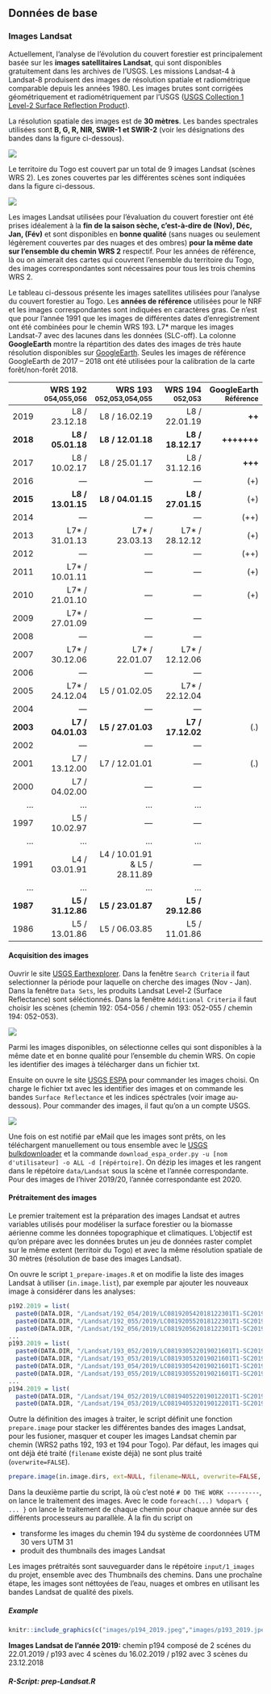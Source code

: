 
## Données de base

### Images Landsat {#SSTS-Landsat}

Actuellement, l'analyse de l'évolution du couvert forestier est principalement basée sur les **images satellitaires Landsat**, qui sont disponibles gratuitement dans les archives de l'USGS. Les missions Landsat-4 à Landsat-8 produisent des images de résolution spatiale et radiométrique comparable depuis les années 1980.  Les images brutes sont corrigées géométriquement et radiométriquement par l'USGS ([USGS Collection 1 Level-2 Surface Reflection Product](https://www.usgs.gov/land-resources/nli/landsat/landsat-surface-reflectance)).

La résolution spatiale des images est de **30 mètres**. Les bandes spectrales utilisées sont **B, G, R, NIR, SWIR-1 et SWIR-2** (voir les désignations des bandes dans la figure ci-dessous).

![](images/Acq-band-designations.png)

Le territoire du Togo est couvert par un total de 9 images Landsat (scènes WRS 2). Les zones couvertes par les différentes scènes sont indiquées dans la figure ci-dessous.

![](images/Acq-scenes-Togo.png)

Les images Landsat utilisées pour l'évaluation du couvert forestier ont été prises idéalement à la **fin de la saison sèche, c'est-à-dire de (Nov), Déc, Jan, (Fév)** et sont disponibles en **bonne qualité** (sans nuages ou seulement légèrement couvertes par des nuages et des ombres) **pour la même date sur l'ensemble du chemin WRS 2** respectif. Pour les années de référence, là ou on aimerait des cartes qui couvrent l'ensemble du territoire du Togo, des images correspondantes sont nécessaires pour tous les trois chemins WRS 2.

Le tableau ci-dessous présente les images satellites utilisées pour l'analyse du couvert forestier au Togo. Les **années de référence** utilisées pour le NRF et les images correspondantes sont indiquées en caractères gras. Ce n'est que pour l'année 1991 que les images de différentes dates d'enregistrement ont été combinées pour le chemin WRS 193. L7* marque les images Landsat-7 avec des lacunes dans les données (SLC-off). La colonne **GoogleEarth** montre la répartition des dates des images de très haute résolution disponibles sur [GoogleEarth](https://www.google.com/maps/place/Togo/@6.8865979,0.6126023,1079m/data=!3m1!1e3!4m5!3m4!1s0x1023e1c113185419:0xfaae5b301ad19360!8m2!3d8.619543!4d0.824782). Seules les images de référence GoogleEarth de 2017 -- 2018 ont été utilisées pour la calibration de la carte forêt/non-forêt 2018.


|          |      WRS 192<br>^054,055,056^ |  WRS 193<br>^052,053,054,055^ |          WRS 194<br>^052,053^ | GoogleEarth<br>^Référence^ |
|---------:|------------------------------:|------------------------------:|------------------------------:|---------------------------:|
|   2019   |	             L8 / 23.12.18   |               L8 / 16.02.19   |               L8 / 22.01.19   |                     **++** |
| **2018** |	           **L8 / 05.01.18** |             **L8 / 12.01.18** |             **L8 / 18.12.17** |                **+++++++** |
|   2017   |	             L8 / 10.02.17   |               L8 / 25.01.17   |               L8 / 31.12.16   |                    **+++** |
|   2016   |                         ---   |                         ---   |                         ---   |                       (+)  |
| **2015** |	           **L8 / 13.01.15** |             **L8 / 04.01.15** |             **L8 / 27.01.15** |                       (+)  |
|   2014   |                         ---   |                         ---   |                         ---   |                      (++)  |
|   2013   |	            L7* / 31.01.13   |              L7* / 23.03.13   |              L7* / 28.12.12   |                       (+)  |
|   2012   |                         ---   |                         ---   |                         ---   |                      (++)  |	
|   2011   |	            L7* / 10.01.11   |                         ---   |                         ---   |                       (+)  |
|   2010   |	            L7* / 21.01.10   |                         ---   |                         ---   |                       (+)  |
|   2009   |	            L7* / 27.01.09   |                         ---   |                         ---   |                            |
|   2008   |                         ---   |                         ---   |                         ---   |                            |
|   2007   |	            L7* / 30.12.06   |              L7* / 22.01.07   |              L7* / 12.12.06   |                            |
|   2006   |                         ---   |                         ---   |                         ---   |                            |
|   2005   |	            L7* / 24.12.04   |               L5 / 01.02.05   |              L7* / 22.12.04   |                            |
|   2004   |                         ---   |                         ---   |                         ---   |                            |
| **2003** |	           **L7 / 04.01.03** |             **L5 / 27.01.03** |             **L7 / 17.12.02** |                       (.)  |
|   2002   |                         ---   |                         ---   |                         ---   |                            |
|   2001   |	             L7 / 13.12.00   |               L7 / 12.01.01   |                         ---   |                       (.)  |
|   2000   |	             L7 / 04.02.00   |                         ---   |                         ---   |                            |
|    ...   |                         ...   |                         ...   |                         ...   |                            |
|   1997   |	             L5 / 10.02.97   |                         ---   |                         ---   |                            |
|    ...   |                         ...   |                         ...   |                         ...   |                            |
|   1991   |	             L4 / 03.01.91   | L4 / 10.01.91 & L5 / 28.11.89 |                         ---   |                            |
|    ...   |                         ...   |                         ...   |                         ...   |                            |
| **1987** |             **L5 / 31.12.86** |             **L5 / 23.01.87** |             **L5 / 29.12.86** |                            |
|   1986   |	             L5 / 13.01.86   |               L5 / 06.03.85   |               L5 / 11.01.86   |                            |

	 	 	 
	 	 	 
#### Acquisition des images

Ouvrir le site [USGS Earthexplorer](https://earthexplorer.usgs.gov). Dans la fenêtre `Search Criteria` il faut selectionner la période pour laquelle on cherche des images (Nov - Jan). Dans la fenêtre `Data Sets`, les produits Landsat Level-2 (Surface Reflectance) sont séléctionnés. Dans la fenêtre `Additional Criteria` il faut choisir les scènes (chemin 192: 054-056 /  chemin 193: 052-055 / chemin 194: 052-053).

![](images/Acq-EE.png)

Parmi les images disponibles, on sélectionne celles qui sont disponibles à la même date et en bonne qualité pour l'ensemble du chemin WRS.
On copie les identifier des images à télécharger dans un fichier txt.

Ensuite on ouvre le site [USGS ESPA](https://espa.cr.usgs.gov/ordering/new/) pour commander les images choisi. On charge le fichier txt avec les identifier des images et on commande les bandes `Surface Reflectance` et les indices spéctrales (voir image au-dessous). Pour commander des images, il faut qu'on a un compte USGS.

![](images/Acq-ESPA.png)

Une fois on est notifié par eMail que les images sont prêts, on les téléchargent manuellement ou tous ensemble avec le [USGS bulkdownloader](https://github.com/USGS-EROS/espa-bulk-downloader) et la commande `download_espa_order.py -u [nom d'utilisateur] -o ALL -d [répértoire]`. On dézip les images et les rangent dans le répétoire `data/Landsat` sous la scène et l'année correspondante. Pour des images de l'hiver 2019/20, l'année correspondante est 2020.	


#### Prétraitement des images

Le premier traitement est la préparation des images Landsat et autres variables utilisés pour modéliser la surface forestier ou la biomasse aérienne comme les données topographique et climatiques. L'objectif est qu'on prépare avec les données brutes un jeu de données raster complet sur le même extent (territoir du Togo) et avec la même résolution spatiale de 30 mètres (résolution de base des images Landsat).

On ouvre le script `1_prepare-images.R` et on modifie la liste des images Landsat à utiliser (`in.image.list`), par exemple par ajouter les nouveaux image à considérer dans les analyses:

```r
p192.2019 = list(
  paste0(DATA.DIR, "/Landsat/192_054/2019/LC081920542018122301T1-SC20190405164258/"),
  paste0(DATA.DIR, "/Landsat/192_055/2019/LC081920552018122301T1-SC20190405163359/"),
  paste0(DATA.DIR, "/Landsat/192_056/2019/LC081920562018122301T1-SC20190405163342/"))
...
p193.2019 = list(
  paste0(DATA.DIR, "/Landsat/193_052/2019/LC081930522019021601T1-SC20190405183839/"),
  paste0(DATA.DIR, "/Landsat/193_053/2019/LC081930532019021601T1-SC20190405181518/"),
  paste0(DATA.DIR, "/Landsat/193_054/2019/LC081930542019021601T1-SC20190405183609/"),
  paste0(DATA.DIR, "/Landsat/193_055/2019/LC081930552019021601T1-SC20190405181507/"))
...
p194.2019 = list(
  paste0(DATA.DIR, "/Landsat/194_052/2019/LC081940522019012201T1-SC20190405172019/"),
  paste0(DATA.DIR, "/Landsat/194_053/2019/LC081940532019012201T1-SC20190405172055/"))
```

Outre la définition des images à traiter, le script définit une fonction `prepare.image` pour stacker les différentes bandes des images Landsat, pour les fusioner, masquer et couper les images Landsat chemin par chemin  (WRS2 paths 192, 193 et 194 pour Togo). Par défaut, les images qui ont déjà été traité (`filename` existe déjà) ne sont plus traité (`overwrite=FALSE`).

```r
prepare.image(in.image.dirs, ext=NULL, filename=NULL, overwrite=FALSE, log=TRUE)
```

Dans la deuxième partie du script, là où c'est noté `# DO THE WORK ---------`, on lance le traitement des images. Avec le code `foreach(...) %dopar% { ... }` on lance le traitement de chaque chemin pour chaque année sur des différents processeurs au parallèle. À la fin du script on 

- transforme les images du chemin 194 du système de coordonnées UTM 30 vers UTM 31
- produit des thumbnails des images Landsat


Les images prétraités sont sauveguarder dans le répétoire `input/1_images` du projet, ensemble avec des Thumbnails des chemins. Dans une prochaîne étape, les images sont néttoyées de l'eau, nuages et ombres en utilisant les bandes Landsat de qualité des pixels.

##### Example {-}

```r
knitr::include_graphics(c("images/p194_2019.jpeg","images/p193_2019.jpeg", "images/p192_2019.jpeg"))
``` 
**Images Landsat de l'année 2019:** chemin p194 composé de 2 scénes du 22.01.2019 / p193 avec 4 scènes du 16.02.2019 / p192 avec 3 scènes du 23.12.2018


##### R-Script: *prep-Landsat.R* {-}
```r
```

